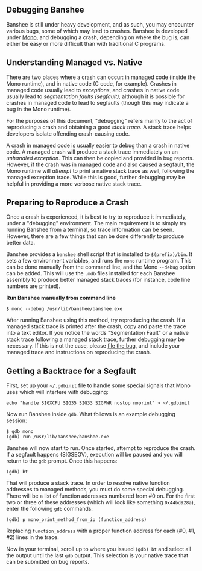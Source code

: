 ==Debugging Banshee==

Banshee is still under heavy development, and as such, you may encounter various bugs, some of which may lead to crashes. Banshee is developed under [http://mono-project.com/ Mono], and debugging a crash, depending on where the bug is, can either be easy or more difficult than with traditional C programs.

==Understanding Managed vs. Native==

There are two places where a crash can occur: in managed code (inside the Mono runtime), and in native code (C code, for example). Crashes in managed code usually lead to ''exceptions'', and crashes in native code usually lead to ''segmentation faults (segfault),'' although it is possible for crashes in managed code to lead to segfaults (though this may indicate a bug in the Mono runtime).

For the purposes of this document, "debugging" refers mainly to the act of reproducing a crash and obtaining a good ''stack trace.'' A stack trace helps developers isolate offending crash-causing code.

A crash in managed code is usually easier to debug than a crash in native code. A managed crash will produce a stack trace immediately on an ''unhandled exception.'' This can then be copied and provided in bug reports. However, if the crash was in managed code and also caused a segfault, the Mono runtime will ''attempt'' to print a native stack trace as well, following the managed exception trace. While this is good, further debugging may be helpful in providing a more verbose native stack trace.

==Preparing to Reproduce a Crash==

Once a crash is experienced, it is best to try to reproduce it immediately, under a "debugging" environment. The main requirement is to simply try running Banshee from a terminal, so trace information can be seen. However, there are a few things that can be done differently to produce better data.

Banshee provides a <code>banshee</code> shell script that is installed to <code>$(prefix)/bin</code>. It sets a few environment variables, and runs the <code>mono</code> runtime program. This can be done manually from the command line, and the  Mono <code>--debug</code> option can be added. This will use the <code>.mdb</code> files installed for each Banshee assembly to produce better managed stack traces (for instance, code line numbers are printed).

'''Run Banshee manually from command line'''
 $ mono --debug /usr/lib/banshee/banshee.exe

After running Banshee using this method, try reproducing the crash. If a managed stack trace is printed after the crash, copy and paste the trace into a text editor. If you notice the words "Segmentation Fault" or a native stack trace following a managed stack trace, further debugging may be necessary. If this is not the case, please [[Bugs|file the bug]], and include your managed trace and instructions on reproducing the crash.

==Getting a Backtrace for a Segfault==

First, set up your <code>~/.gdbinit</code> file to handle some special signals that Mono uses which will interfere with debugging:

 echo "handle SIGXCPU SIG35 SIG33 SIGPWR nostop noprint" > ~/.gdbinit

Now run Banshee inside <code>gdb</code>. What follows is an example debugging session:

 $ gdb mono
 (gdb) run /usr/lib/banshee/banshee.exe

Banshee will now start to run. Once started, attempt to reproduce the crash. If a segfault happens (SIGSEGV), execution will be paused and you will return to the <code>gdb</code> prompt. Once this happens:

 (gdb) bt

That will produce a stack trace. In order to resolve native function addresses to managed methods, you must do some special debugging. There will be a list of function addresses numbered from #0 on. For the first two or three of these addresses (which will look like something <code>0x44bd928a</code>), enter the following <code>gdb</code> commands:

 (gdb) p mono_print_method_from_ip (function_address)

Replacing <code>function_address</code> with a proper function address for each (#0, #1, #2) lines in the trace. 

Now in your terminal, scroll up to where you issued <code>(gdb) bt</code> and select all the output until the last <code>gdb</code> output. This selection is your native trace that can be submitted on bug reports.